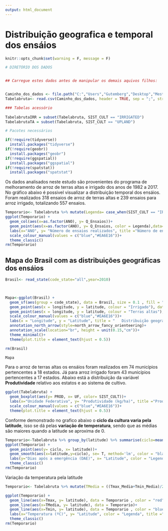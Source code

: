 ```yaml
---
output: html_document
---
```

# Distribuição geografica e temporal dos ensáios
  
```r
knitr::opts_chunk$set(warning = F, message = F)
```
```r
# DIRETÓRIO DOS DADOS 


## Carregue estes dados antes de manipular os demais aquivos filhos:


Caminho_dos_dados <- file.path("C:","Users","Gutemberg","Desktop","Mestrado","Dados da Dicertação","Dados Brutos","Merge_1980_2018.csv")
Tabelabruta<- read.csv(Caminho_dos_dados, header = TRUE, sep = ";", stringsAsFactors = FALSE) # tabela com os dados originais

### Tabelas acessório
     
TabelabrutaIRR = subset(Tabelabruta, SIST_CULT == "IRRIGATED")
TabelabrutaTA = subset(Tabelabruta, SIST_CULT == "UPLAND")
```
  
  
```r
# Pacotes necessários

if(!require(tidyverse))
  install.packages("tidyverse")
if(!require(geobr)) 
  install.packages("geobr")
if(!require(ggspatial)) 
  install.packages("ggspatial")
if(!require(spatstat)) 
  install.packages("spatstat") 

```


  Os dados analisados neste estudo são provenientes do programa de melhoramento de arroz de terras altas e irrigado dos anos de 1982 a 2017. No gráfico abaixo é possivel visualizar a distribuição temporal dos ensáios. Foram realizados 318 ensaios de arroz de terras altas e 239 ensaios para arroz irrigado, totalizando 557 ensaios.
  
```r
Temporario<- Tabelabruta %>% mutate(Legenda= case_when(SIST_CULT == "IRRIGATED" ~ "Irrigado", SIST_CULT == "UPLAND" ~ "Terras altas")) %>% group_by(ANO, Legenda) %>% summarise(Q_Ensaios= length(unique(ID_ENSAIO)))
ggplot(Temporario) +
  geom_col(aes(x=as.factor(ANO), y= Q_Ensaios))+
  geom_point(aes(x=as.factor(ANO), y= Q_Ensaios, color = Legenda),data= Temporario)+
  labs(x="ANO", y= "Número de ensaios realizados", title ="Número de ensaios realizados por ano", color = "Legenda")+
  scale_colour_manual(values = c("blue","#EA6E16"))+
  theme_classic()
rm(Temporario)
```
  
    
  
## Mapa do Brasil com as distribuições geográficas dos ensáios

```r
Brasil<- read_state(code_state="all",year=2010)


  
Mapa<-ggplot(Brasil) +
  geom_sf(aes(group = code_state), data = Brasil, size = 0.1 , fill = "#FFF7C2") +
  geom_point(aes(x = longitude, y = latitude, colour = "Irrigado"), data = TabelabrutaIRR, size = 1L)+
  geom_point(aes(x = longitude, y = latitude, colour = "Terras altas"), data = TabelabrutaTA, size = 1L)+
  scale_colour_manual(values = c("blue","#EA6E16"))+
  labs(x = "Longitude", y = "Latitude", title = "   Distribuição geográfica dos ensaios", color = "Legenda") +
  annotation_north_arrow(style=north_arrow_fancy_orienteering)+
  annotation_scale(location="br", height = unit(0.15,"cm"))+
  theme_minimal()+
  theme(plot.title = element_text(hjust = 0.5))

rm(Brasil)

```
```r
Mapa
```
 
   Para o arroz de terras altas os ensáios foram realizados em 74 municípios pertencentes a 18 estados. Já para arroz irrigado foram 43 municípios pertencentes a 17 estados. Abaixo está a distribuição da variável **Produtividade** relativo aos estatos e ao sistema de cultivo.
  
```r
ggplot(Tabelabruta) +
  geom_boxplot(aes(y= PROD, x= UF, color= SIST_CULT))+
  labs(x="Unidade Federativa", y= "Produtividade (kg/ha)", title ="Produtividade de arroz em terras altas e irrigado por Unidade Federativa" , color = "Legenda")+
  scale_colour_manual(values = c("blue","#EA6E16"))+
  theme(plot.title = element_text(hjust = 0.5))
```

  Conforme demonstrado no grafico abaixo o **ciclo da cultura varia pela latitude**, isso se dá pelas **variação de temperatura**, sendo que as médias são maiores quando a latitude se aproxima de 0.
    

```r

Temporario<-Tabelabruta %>% group_by(latitude) %>% summarise(ciclo=mean(MF_E))
ggplot(Temporario) +
  geom_point(aes(y= ciclo, x= latitude))+
  geom_smooth(aes(x=latitude,y=ciclo), se= T, method='lm', color = "black")+
  labs(y="Dias após a emergência (DAE)", x= "Latitude", color = "Legenda", title ="Correlação do ciclo da cultura com a Latitude")+
  theme_classic()
rm(Temporario)
```

Variação da temperatura pela latitude
  
```r
Temporario<- Tabelabruta %>% mutate(TMedia = ((Tmax_Media+Tmin_Media)/2)) %>% group_by(latitude) %>% summarise(TMedia = mean(TMedia), Tmax = mean(Tmax_Media), Tmin = mean(Tmin_Media), CICLO = (mean(Tabelabruta$MF_E)))

ggplot(Temporario) +
  geom_line(aes(x=Tmax, y= latitude), data = Temporario , color = "red")+
  geom_line(aes(x=TMedia, y= latitude), data = Temporario)+
  geom_line(aes(x=Tmin, y= latitude), data = Temporario , color = "blue")+
  labs(x="Temperatura (ºC)", y= "Latitude", color = "Legenda", title ="Variação da temperatura média minima, média e média maxima pela Latitude")+
  theme_classic()
rm(Temporario)
```